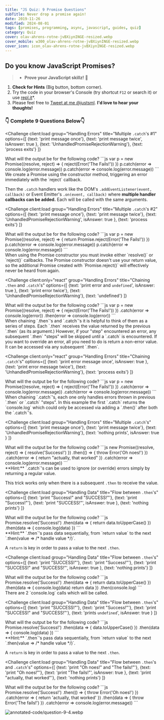 ```yaml
---
title: "JS Quiz: 9 Promise Questions"
subTitle: Never drop a promise again!
date: 2019-11-26
modified: 2024-08-01
tags: [promises, programming, async, javascript, guides, quiz]
category: Quiz
cover: olav-ahrens-rotne-jvBXiynINGE-resized.webp
cover_mobile: w300_olav-ahrens-rotne-jvBXiynINGE-resized.webp
cover_icon: icon_olav-ahrens-rotne-jvBXiynINGE-resized.webp
---
```




## Do you know JavaScript Promises?

> * **Prove your JavaScript skillz!** 🚀

1. **Check for Hints** (Big button, bottom corner).
2. Try the code in your browser's Console (try shortcut `F12` or search it) or use [repl.it](https://repl.it)*.
3. Please feel free to [Tweet at me @justsml](https://twitter.com/intent/tweet?text=Hey%20Dan%2C%20I%20was%20taking%20your%20promises%20quiz%2E%2E%2E&url=https://danlevy.net/). **I'd love to hear your thoughts!**

### 👇 Complete 9 Questions Below👇

<QuizUI>

<Challenge
  client:load
  group="Handling Errors"
  title="Multiple `.catch`'s #1"
  options={[
    {text: 'print message once'},
    {text: 'print message twice', isAnswer: true },
    {text: 'UnhandledPromiseRejectionWarning'},
    {text: 'process exits'}
  ]}
>
  <slot name="question">
  <div className="question">
    What will the output be for the following code?
    ```js
    var p = new Promise((resolve, reject) => {
      reject(Error('The Fails!'))
    })
    p.catch(error => console.log(error.message))
    p.catch(error => console.log(error.message))
    ```
  </div>
  </slot>

  <slot name='explanation'>
  <div className="explanation">
We create a Promise using the constructor method, triggering an error immediately with the `reject` callback.

Then the `.catch` handlers work like the DOM's `.addEventListener(event, callback)` or Event Emitter's `.on(event, callback)` where **multiple handler callbacks can be added.** Each will be called with the same arguments.
    </div>
  </slot>

</Challenge>


<Challenge
  client:load
  group="Handling Errors"
  title="Multiple `.catch`'s #2"
  options={[
    {text: 'print message once'},
    {text: 'print message twice'},
    {text: 'UnhandledPromiseRejectionWarning', isAnswer: true },
    {text: 'process exits'}
  ]}
>
  <slot name="question">
  <div className="question">
    What will the output be for the following code?
    ```js
    var p = new Promise((resolve, reject) => {
      return Promise.reject(Error('The Fails!'))
    })
    p.catch(error => console.log(error.message))
    p.catch(error => console.log(error.message))
    ```
  </div>
  </slot>

  <slot name='explanation'>
  <div className="explanation">
When using the Promise constructor you must invoke either `resolve()` or `reject()` callbacks. The Promise constructor doesn't use your return value, so the additional Promise created with `Promise.reject()` will effectively never be heard from again.
  </div>
  </slot>

</Challenge>

<Challenge
client:only="react"
group="Handling Errors"
title="Chaining `.then` and `.catch`'s"
options={[
  {text: 'print error and `undefined`', isAnswer: true },
  {text: 'print error twice'},
  {text: 'UnhandledPromiseRejectionWarning'},
  {text: 'undefined'}
]}
>
<slot name="question">
<div className="question">
  What will the output be for the following code?
  ```js
  var p = new Promise((resolve, reject) => {
      reject(Error('The Fails!'))
    })
    .catch(error => console.log(error))
    .then(error => console.log(error))
  ```
</div>
</slot>

<slot name='explanation'>
<div className="explanation">
When chaining `.then`'s and `.catch`'s it is helpful to think of them as a series of steps. Each `.then` receives the value returned by the previous `.then` (as its argument.) However, if your "step" encountered an error, any subsequent `.then` "steps" will be skipped until a `.catch` is encountered. If you want to override an error, all you need to do is return a non-error value. It can be accessed via any subsequent `.then`.
</div>
</slot>

</Challenge>

<Challenge
client:only="react"
group="Handling Errors"
title="Chaining `.catch`'s"
options={[
  {text: 'print error message once', isAnswer: true },
  {text: 'print error message twice'},
  {text: 'UnhandledPromiseRejectionWarning'},
  {text: 'process exits'}
]}
>
<slot name="question">
<div className="question">
  What will the output be for the following code?
  ```js
  var p = new Promise((resolve, reject) => {
      reject(Error('The Fails!'))
    })
    .catch(error => console.log(error.message))
    .catch(error => console.log(error.message))
  ```
</div>
</slot>

<slot name='explanation'>
<div className="explanation">
When chaining `.catch`'s, each one only handles errors thrown in previous `.then` or `.catch` "steps". In this example the first `.catch` returns the `console.log` which could only be accessed via adding a `.then()` after both the `.catch`'s.
</div>
</slot>

</Challenge>

<Challenge
  client:load
  group="Handling Errors"
  title="Multiple `.catch`'s"
  options={[
    {text: 'print message once'},
    {text: 'print message twice'},
    {text: 'UnhandledPromiseRejectionWarning'},
    {text: 'nothing prints', isAnswer: true }
  ]}
>
  <slot name="question">
  <div className="question">
    What will the output be for the following code?
    ```js
    new Promise((resolve, reject) => {
        resolve('Success!')
      })
      .then(() => {
        throw Error('Oh noes!')
      })
      .catch(error => {
        return "actually, that worked"
      })
      .catch(error => console.log(error.message))
    ```
  </div>
  </slot>

  <slot name='explanation'>
  <div className="explanation">
**Hint:** `.catch`'s can be used to ignore (or override) errors simply by returning a regular value.

This trick works only when there is a subsequent `.then` to receive the value.
  </div>
  </slot>

</Challenge>

<Challenge
  client:load
  group="Handling Data"
  title="Flow between `.then`'s"
  options={[
    {text: 'print "Success!" and "SUCCESS!"'},
    {text: 'print "Success!"'},
    {text: 'print "SUCCESS!"', isAnswer: true },
    {text: 'nothing prints'}
  ]}
>
  <slot name="question">
  <div className="question">
    What will the output be for the following code?
    ```js
    Promise.resolve('Success!')
      .then(data => {
        return data.toUpperCase()
      })
      .then(data => {
        console.log(data)
      })
    ```
  </div>
  </slot>

  <slot name='explanation'>
  <div className="explanation">
**Hint:** `.then`'s pass data sequentially, from `return value` to the next `.then(value => /* handle value */)`.

A `return` is key in order to pass a value to the next `.then`.
  </div>
  </slot>

</Challenge>

<Challenge
  client:load
  group="Handling Data"
  title="Flow between `.then`'s"
  options={[
    {text: 'print "SUCCESS!"'},
    {text: 'print "Success!"'},
    {text: 'print "SUCCESS!" and "SUCCESS!"', isAnswer: true },
    {text: 'nothing prints'}
  ]}
>
  <slot name="question">
  <div className="question">
    What will the output be for the following code?
    ```js
    Promise.resolve('Success!')
      .then(data => {
        return data.toUpperCase()
      })
      .then(data => {
        console.log(data)
        return data
      })
      .then(console.log)
    ```
  </div>
  </slot>

  <slot name='explanation'>
  <div className="explanation">
There are 2 `console.log` calls which will be called.
  </div>
  </slot>

</Challenge>

<Challenge
  client:load
  group="Handling Data"
  title="Flow between `.then`'s"
  options={[
    {text: 'print "SUCCESS!"'},
    {text: 'print "Success!"'},
    {text: 'print "SUCCESS!" and "SUCCESS!"'},
    {text: 'prints `undefined`', isAnswer: true }
  ]}
  >
  <slot name="question">
  <div className="question">
    What will the output be for the following code?
    ```js
    Promise.resolve('Success!')
      .then(data => {
        data.toUpperCase()
      })
      .then(data => {
        console.log(data)
      })
    ```
  </div>
  </slot>

  <slot name='explanation'>
  <div className="explanation">
**Hint:** `.then`'s pass data sequentially, from `return value` to the next `.then(value => /* handle value */)`.

A `return` is key in order to pass a value to the next `.then`.
  </div>
  </slot>

</Challenge>

<Challenge
  client:load
  group="Handling Data"
  title="Flow between `.then`'s and `.catch`'s"
  options={[
    {text: 'print "Oh noes!" and "The fails!"'},
    {text: 'print "Oh noes!"'},
    {text: 'print "The fails!"', isAnswer: true },
    {text: 'print "actually, that worked"'},
    {text: 'nothing prints'}
  ]}
>
  <slot name="question">
  <div className="question">
    What will the output be for the following code?
    ```js
    Promise.resolve('Success!')
      .then(() => {
        throw Error('Oh noes!')
      })
      .catch(error => {
        return 'actually, that worked'
      })
      .then(data => {
        throw Error('The fails!')
      })
      .catch(error => console.log(error.message))
    ```
  </div>
  </slot>

  <slot name='explanation'>
  <div className="explanation">

![annotated-code/question-9-4.webp](annotated-code/question-9-4.webp)

  </div>
  </slot>

</Challenge>



</QuizUI>

